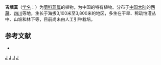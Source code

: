 {{Speciesbox
| taxon = Artemisia gyitangensis
| binomial_authority = Ling et [[凌元洁|Y. R. Ling]]
}}

'''吉塘蒿'''（[[学名|学名]]：{{lang|la|''Artemisia gyitangensis''}}）为[[菊科|菊科]][[蒿属|蒿属]]的植物，为中国的特有植物。分布于[[中国大陆|中国大陆]]的[[西藏|西藏]]、[[四川|四川]]等地，生长于海拔3,100米至3,800米的地区，多生在干旱、稀疏怕灌丛中、山坡和林下等，目前尚未由人工引种栽培。

== 参考文献 ==
<div class="references-small">
* {{cite web| url =http://www.bioinfo.cn/db05/KmzwSpecies.php?action=view&id=3913| title =吉塘蒿| work =《中国高等植物数据库全库》| publisher =中国科学院微生物研究所| author =昆明植物研究所| accessdate =2009-02-24| deadurl =yes| archiveurl =https://web.archive.org/web/20160305093405/http://www.bioinfo.cn/db05/KmzwSpecies.php?action=view&id=3913| archivedate =2016-03-05}}
</div>
{{Taxonbar|from=Q10917057}}

[[Category:蒿属|J]]
[[Category:中国特有植物|J]]
[[Category:四川植物|J]]
[[Category:西藏植物|J]]